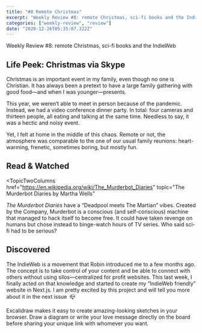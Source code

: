 ```yaml
---
title: "#8 Remote Christmas"
excerpt: "Weekly Review #8: remote Christmas, sci-fi books and the IndieWeb"
categories: ["weekly-review", "review"]
date: "2020-12-26T05:35:07.322Z"
---
```


<Flex>
  <Column double>
    <FeaturedArtistImage
      artistHref="https://dribbble.com/shots/14694590-present-yoga"
      imageSrc="https://cdn.dribbble.com/users/2893989/screenshots/14694590/media/910966cbdd566be3222cace0114512e7.png"
      imageAlt="Present yoga illustration by Olga Semklo"
      artistName="Olga Semklo"
    />
  </Column>
  <Column>
    <p>Weekly Review #8: remote Christmas, sci-fi books and the IndieWeb</p>
  </Column>
</Flex>

## Life Peek: Christmas via Skype

Christmas is an important event in my family, even though no one is Christian. It has always been a pretext to have a large family gathering with good food—and when I was younger—presents.

This year, we weren‘t able to meet in person because of the pandemic. Instead, we had a video conference dinner party. In total: four cameras and thirteen people, all eating and talking at the same time. Needless to say, it was a hectic and noisy event.

Yet, I felt at home in the middle of this chaos. Remote or not, the atmosphere was comparable to the one of our usual family reunions: heart-warming, frenetic, sometimes boring, but mostly fun.

## Read & Watched

<TopicTwoColumns
  href="https://en.wikipedia.org/wiki/The_Murderbot_Diaries"
  topic="The Murderbot Diaries by Martha Wells"
>
  <p>
    <cite>The Murderbot Diaries</cite> have a “Deadpool meets The Martian”
    vibes. Created by the Company, Murderbot is a conscious (and self-conscious)
    machine that managed to hack itself to become free. It could have taken
    revenge on humans but chose instead to binge-watch hours of TV series. Who
    said sci-fi had to be serious?
  </p>
</TopicTwoColumns>

## Discovered

<TopicTwoColumns href="https://indieweb.org/" topic="IndieWeb">
  <p>
    The IndieWeb is a movement that Robin introduced me to a few months ago. The
    concept is to take control of your content and be able to connect with
    others without using silos—centralized for profit websites. This last week,
    I finally acted on that knowledge and started to create my “IndieWeb
    friendly” website in Next.js. I am pretty excited by this project and will
    tell you more about it in the next issue&ensp;📪
  </p>
</TopicTwoColumns>
<TopicTwoColumns href="https://excalidraw.com/" topic="Excalidraw">
  <p>
    Excalidraw makes it easy to create amazing-looking sketches in your browser.
    Draw a diagram or write your love message directly on the board before
    sharing your unique link with whomever you want.
  </p>
</TopicTwoColumns>

